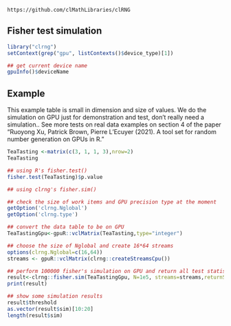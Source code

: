 <!--
%\VignetteEngine{knitr::knitr}
%\VignetteIndexEntry{Fisher test simulation}
-->

`https://github.com/clMathLibraries/clRNG`


## Fisher test simulation
```r
library("clrng")
setContext(grep("gpu", listContexts()$device_type)[1])
```

```r
## get current device name
gpuInfo()$deviceName
```


## Example
This example table is small in dimension and size of values. We do the simulation on GPU just for demonstration and test, don't really need a simulation..
See more tests on real data examples on section 4 of the paper "Ruoyong Xu, Patrick Brown, Pierre L’Ecuyer (2021). A tool set for random number generation on GPUs in R."
```r
TeaTasting <-matrix(c(3, 1, 1, 3),nrow=2)
TeaTasting

## using R's fisher.test()
fisher.test(TeaTasting)$p.value
```

```r
## using clrng's fisher.sim()

## check the size of work items and GPU precision type at the moment
getOption('clrng.Nglobal')
getOption('clrng.type')

## convert the data table to be on GPU
TeaTastingGpu<-gpuR::vclMatrix(TeaTasting,type="integer")

## choose the size of Nglobal and create 16*64 streams
options(clrng.Nglobal=c(16,64))
streams <- gpuR::vclMatrix(clrng::createStreamsCpu())

## perform 100000 fisher's simulation on GPU and return all test statistics
result<-clrng::fisher.sim(TeaTastingGpu, N=1e5, streams=streams,returnStatistics=TRUE)
print(result)

## show some simulation results
result$threshold
as.vector(result$sim)[10:20]
length(result$sim)
```









